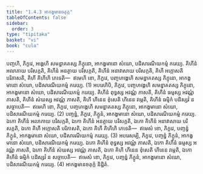 ```yaml
---
title: "1.4.3 អាកង្ខមានចតុក្ក"
tableOfContents: false
sidebar:
  order: 3
type: "tipitaka"
basket: "vi"
book: "cula"
---
```



<DynamicBreadcrumb />

<Division number="39" book="cula">

<Paragraph number="186" book="cula">
បញ្ចហិ, ភិក្ខវេ, អង្គេហិ សមន្នាគតស្ស ភិក្ខុនោ, អាកង្ខមានោ សំឃោ, បដិសារណីយកម្មំ ករេយ្យ. គិហីនំ អលាភាយ បរិសក្កតិ, គិហីនំ អនត្ថាយ បរិសក្កតិ, គិហីនំ អនាវាសាយ បរិសក្កតិ, គិហី អក្កោសតិ បរិភាសតិ, គិហី គិហីហិ ភេទេតិ—  ឥមេហិ ខោ, ភិក្ខវេ, បញ្ចហង្គេហិ សមន្នាគតស្ស ភិក្ខុនោ, អាកង្ខមានោ សំឃោ, បដិសារណីយកម្មំ ករេយ្យ. (1)
</Paragraph>

<Paragraph number="187" book="cula">
អបរេហិបិ, ភិក្ខវេ, បញ្ចហង្គេហិ សមន្នាគតស្ស ភិក្ខុនោ, អាកង្ខមានោ សំឃោ, បដិសារណីយកម្មំ ករេយ្យ. គិហីនំ ពុទ្ធស្ស អវណ្ណំ ភាសតិ, គិហីនំ ធម្មស្ស អវណ្ណំ ភាសតិ, គិហីនំ សំឃស្ស អវណ្ណំ ភាសតិ, គិហី ហីនេន ខុំសេតិ ហីនេន វម្ភេតិ, គិហីនំ ធម្មិកំ បដិស្សវំ ន សច្ចាបេតិ—  ឥមេហិ ខោ, ភិក្ខវេ, បញ្ចហង្គេហិ សមន្នាគតស្ស ភិក្ខុនោ, អាកង្ខមានោ សំឃោ, បដិសារណីយកម្មំ ករេយ្យ. (2)
</Paragraph>

<Paragraph number="188" book="cula">
បញ្ចន្នំ, ភិក្ខវេ, ភិក្ខូនំ, អាកង្ខមានោ សំឃោ, បដិសារណីយកម្មំ ករេយ្យ. ឯកោ គិហីនំ អលាភាយ បរិសក្កតិ, ឯកោ គិហីនំ អនត្ថាយ បរិសក្កតិ, ឯកោ គិហីនំ អនាវាសាយ បរិសក្កតិ, ឯកោ គិហី អក្កោសតិ បរិភាសតិ, ឯកោ គិហី គិហីហិ ភេទេតិ—  ឥមេសំ ខោ, ភិក្ខវេ, បញ្ចន្នំ ភិក្ខូនំ, អាកង្ខមានោ សំឃោ, បដិសារណីយកម្មំ ករេយ្យ. (3)
</Paragraph>

<Paragraph number="189" book="cula">
អបរេសម្បិ, ភិក្ខវេ, បញ្ចន្នំ ភិក្ខូនំ, អាកង្ខមានោ សំឃោ, បដិសារណីយកម្មំ ករេយ្យ. ឯកោ គិហីនំ ពុទ្ធស្ស អវណ្ណំ ភាសតិ, ឯកោ គិហីនំ ធម្មស្ស អវណ្ណំ ភាសតិ, ឯកោ គិហីនំ សំឃស្ស អវណ្ណំ ភាសតិ, ឯកោ គិហី ហីនេន ខុំសេតិ ហីនេន វម្ភេតិ, ឯកោ គិហីនំ ធម្មិកំ បដិស្សវំ ន សច្ចាបេតិ—  ឥមេសំ ខោ, ភិក្ខវេ, បញ្ចន្នំ ភិក្ខូនំ, អាកង្ខមានោ សំឃោ, បដិសារណីយកម្មំ ករេយ្យ. (4)

</Paragraph>
</Division>

<Paragraph number="190" type="center" book="cula">
អាកង្ខមានចតុក្កំ និដ្ឋិតំ.
</Paragraph>